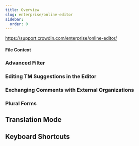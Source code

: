 ```yaml
---
title: Overview
slug: enterprise/online-editor
sidebar:
  order: 0
---
```


https://support.crowdin.com/enterprise/online-editor/


#### File Context

### Advanced Filter

### Editing TM Suggestions in the Editor

### Exchanging Comments with External Organizations

### Plural Forms

## Translation Mode

## Keyboard Shortcuts
